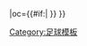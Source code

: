 {{fb team |t=-{zh-hans:切尔西;zh-hk:車路士;zh-tw:切爾西}- |tan=切尔西足球俱乐部|tc=ENG |abb={{#if:{{{abb|}}}|CHE{{0}}}} |oc={{#if:{{{oc|}}}|{{{oc}}} }} }}<!--
--><noinclude>[[Category:足球模板]]</noinclude>
